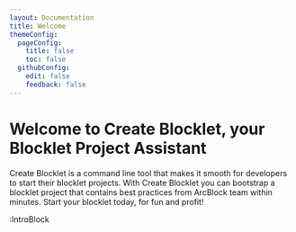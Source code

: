 ```yaml
---
layout: Documentation
title: Welcome
themeConfig:
  pageConfig:
    title: false
    toc: false
  githubConfig:
    edit: false
    feedback: false
---
```


# Welcome to <strong className="color-#2482F6">Create Blocklet</strong>, your <strong className="color-red">Blocklet Project Assistant</strong>

Create Blocklet is a command line tool that makes it smooth for developers to start their blocklet projects. With Create Blocklet you can bootstrap a blocklet project that contains best practices from ArcBlock team within minutes. Start your blocklet today, for fun and profit!

:IntroBlock

